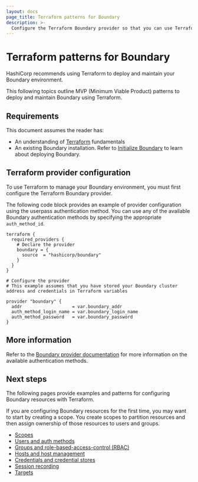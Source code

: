 ```yaml
---
layout: docs
page_title: Terraform patterns for Boundary
description: >-
  Configure the Terraform Boundary provider so that you can use Terraform patterns to install and manage Boundary resources.
---
```


# Terraform patterns for Boundary

HashiCorp recommends using Terraform to deploy and maintain your Boundary environment.

This following topics outline MVP (Minimum Viable Product) patterns to deploy and maintain Boundary using Terraform.

## Requirements

This document assumes the reader has:

- An understanding of [Terraform](/terraform/docs) fundamentals
- An existing Boundary installation. Refer to [Initialize Boundary](/boundary/docs/deploy/self-managed/initialize) to learn about deploying Boundary.

## Terraform provider configuration

To use Terraform to manage your Boundary environment, you must first configure the Terraform Boundary provider.

The following code block provides an example of provider configuration using the userpass authentication method.
You can use any of the available Boundary authentication methods by specifying the appropriate `auth_method_id`.

```hcl
terraform {
  required_providers {
    # Declare the provider
    boundary = {
      source  = "hashicorp/boundary"
    }
  }
}

# Configure the provider
# This example assumes that you have stored your Boundary cluster address and credentials in Terraform variables

provider "boundary" {
  addr                   = var.boundary_addr
  auth_method_login_name = var.boundary_login_name
  auth_method_password   = var.boundary_password
}
```
## More information

Refer to the [Boundary provider documentation](https://registry.terraform.io/providers/hashicorp/boundary/latest/docs/) for more information on the available authentication methods.

## Next steps

The following pages provide examples and patterns for configuring Boundary resources with Terraform.

If you are configuring Boundary resources for the first time, you may want to start by creating a scope.
You create scopes to partition resources and then assign ownership of those resources to users and groups.

- [Scopes](/boundary/docs/deploy/terraform-patterns/terraform-scopes)
- [Users and auth methods](/boundary/docs/deploy/terraform-patterns/terraform-users-and-auth-methods)
- [Groups and role-based-access-control (RBAC)](/boundary/docs/deploy/terraform-patterns/terraform-groups-and-rbac)
- [Hosts and host management](/boundary/docs/deploy/terraform-patterns/terraform-hosts-and-host-management)
- [Credentials and credential stores](/boundary/docs/deploy/terraform-patterns/terraform-credentials-and-credential-stores)
- [Session recording](/boundary/docs/deploy/terraform-patterns/terraform-session-recording)
- [Targets](/boundary/docs/deploy/terraform-patterns/terraform-targets)